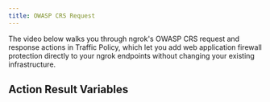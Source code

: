```yaml
---
title: OWASP CRS Request
---
```




The video below walks you through ngrok's OWASP CRS request and response actions in Traffic Policy, which let you add web application firewall protection directly to your ngrok endpoints without changing your existing infrastructure.

<YouTubeEmbed videoId="HHxj5VGFTEA" title="Block web attacks with ngrok's OWASP CRS Request" />

<ActionOverview />
<ActionConfig />
<ActionBehavior />
<ActionExamples />

## Action Result Variables

<ActionVariablesDescription />
<ActionVariables />
